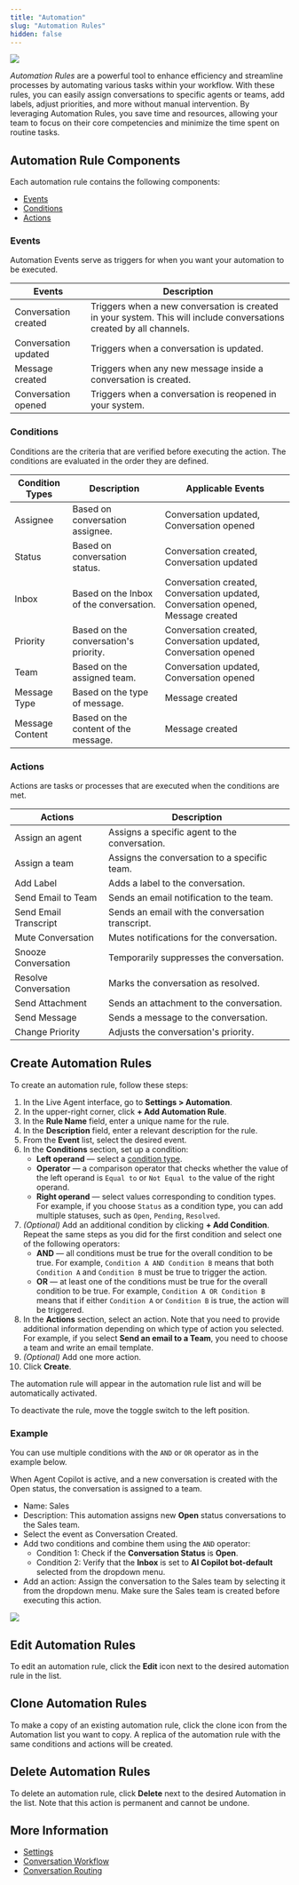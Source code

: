 ```yaml
---
title: "Automation"
slug: "Automation Rules"
hidden: false
---
```


<a href="/release-notes/4.61"><img noZoom src="https://img.shields.io/badge/Updated in-v4.61-blue.svg" /></a>


_Automation Rules_ are a powerful tool to enhance efficiency and streamline processes by automating various tasks within your workflow. With these rules, you can easily assign conversations to specific agents or teams, add labels, adjust priorities, and more without manual intervention. By leveraging Automation Rules, you save time and resources, allowing your team to focus on their core competencies and minimize the time spent on routine tasks.

## Automation Rule Components

Each automation rule contains the following components:

- [Events](#events)
- [Conditions](#conditions)
- [Actions](#actions)

### Events

Automation Events serve as triggers for when you want your automation to be executed.

| Events               | Description                                                                                                          |
|----------------------|----------------------------------------------------------------------------------------------------------------------|
| Conversation created | Triggers when a new conversation is created in your system. This will include conversations created by all channels. |
| Conversation updated | Triggers when a conversation is updated.                                                                             |
| Message created      | Triggers when any new message inside a conversation is created.                                                      |
| Conversation opened  | Triggers when a conversation is reopened in your system.                                                             |

### Conditions

Conditions are the criteria that are verified before executing the action. The conditions are evaluated in the order they are defined.

| Condition Types | Description                             | Applicable Events                                                                |
|-----------------|-----------------------------------------|----------------------------------------------------------------------------------|
| Assignee        | Based on conversation assignee.         | Conversation updated, Conversation opened                                        |
| Status          | Based on conversation status.           | Conversation created, Conversation updated                                       |
| Inbox           | Based on the Inbox of the conversation. | Conversation created, Conversation updated, Conversation opened, Message created |
| Priority        | Based on the conversation's priority.   | Conversation created, Conversation updated, Conversation opened                  |
| Team            | Based on the assigned team.             | Conversation updated, Conversation opened                                        |
| Message Type    | Based on the type of message.           | Message created                                                                  |
| Message Content | Based on the content of the message.    | Message created                                                                  |

### Actions

Actions are tasks or processes that are executed when the conditions are met.

| Actions               | Description                                      |
|-----------------------|--------------------------------------------------|
| Assign an agent       | Assigns a specific agent to the conversation.    |
| Assign a team         | Assigns the conversation to a specific team.     |
| Add Label             | Adds a label to the conversation.                |
| Send Email to Team    | Sends an email notification to the team.         |
| Send Email Transcript | Sends an email with the conversation transcript. |
| Mute Conversation     | Mutes notifications for the conversation.        |
| Snooze Conversation   | Temporarily suppresses the conversation.         |
| Resolve Conversation  | Marks the conversation as resolved.              |
| Send Attachment       | Sends an attachment to the conversation.         |
| Send Message          | Sends a message to the conversation.             |
| Change Priority       | Adjusts the conversation's priority.             |

## Create Automation Rules

To create an automation rule, follow these steps:

1. In the Live Agent interface, go to **Settings > Automation**.
2. In the upper-right corner, click **+ Add Automation Rule**.
3. In the **Rule Name** field, enter a unique name for the rule.
4. In the **Description** field, enter a relevant description for the rule.
5. From the **Event** list, select the desired event.
6. In the **Conditions** section, set up a condition:
    - **Left operand** — select a [condition type](#conditions).
    - **Operator** — a comparison operator that checks whether the value of the left operand is `Equal to` or `Not Equal to` the value of the right operand.
    - **Right operand** — select values corresponding to condition types. For example, if you choose `Status` as a condition type, you can add multiple statuses, such as `Open`, `Pending`, `Resolved`.
7. _(Optional)_ Add an additional condition by clicking **+ Add Condition**. Repeat the same steps as you did for the first condition and select one of the following operators:
    - **AND** — all conditions must be true for the overall condition to be true. For example, `Condition A AND Condition B` means that both `Condition A` and `Condition B` must be true to trigger the action.
    - **OR** — at least one of the conditions must be true for the overall condition to be true. For example, `Condition A OR Condition B` means that if either `Condition A` or `Condition B` is true, the action will be triggered.
8. In the **Actions** section, select an action. Note that you need to provide additional information depending on which type of action you selected. For example, if you select **Send an email to a Team**, you need to choose a team and write an email template.
9. _(Optional)_ Add one more action.
10. Click **Create**.

The automation rule will appear in the automation rule list and will be automatically activated.

To deactivate the rule, move the toggle switch to the left position.

### Example

You can use multiple conditions with the `AND` or `OR` operator as in the example below.

When Agent Copilot is active, and a new conversation is created with the Open status, the conversation is assigned to a team.

- Name: Sales
- Description: This automation assigns new **Open** status conversations to the Sales team.
- Select the event as Conversation Created.
- Add two conditions and combine them using the `AND` operator:
    - Condition 1: Check if the **Conversation Status** is **Open**.
    - Condition 2: Verify that the **Inbox** is set to **AI Copilot bot-default** selected from the dropdown menu.
- Add an action: Assign the conversation to the Sales team by selecting it from the dropdown menu. Make sure the Sales team is created before executing this action.

<Frame>
    <img class="image-center" src="/_assets/live-agent/add-automation-rule.png" style={{ width: 'auto' }} />
</Frame>

## Edit Automation Rules

To edit an automation rule, click the **Edit** icon next to the desired automation rule in the list.

## Clone Automation Rules

To make a copy of an existing automation rule, click the clone icon from the Automation list you want to copy.
A replica of the automation rule with the same conditions and actions will be created.

## Delete Automation Rules

To delete an automation rule, click **Delete** next to the desired Automation in the list. Note that this action is permanent and cannot be undone.

## More Information

- [Settings](/live-agent/settings/overview)
- [Conversation Workflow](/live-agent/conversation/overview)
- [Conversation Routing](/live-agent/conversation/conversation-routing/overview)